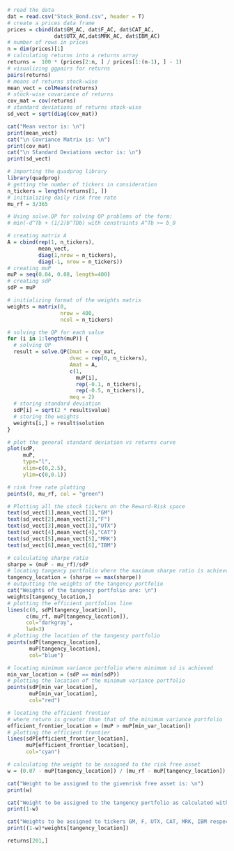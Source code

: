 ```r
# read the data
dat = read.csv("Stock_Bond.csv", header = T)
# create a prices data frame
prices = cbind(dat$GM_AC, dat$F_AC, dat$CAT_AC, 
               dat$UTX_AC,dat$MRK_AC, dat$IBM_AC)
# number of rows in prices
n = dim(prices)[1]
# calculating returns into a returns array
returns =  100 * (prices[2:n, ] / prices[1:(n-1), ] - 1)
# visualizing ggpairs for returns
pairs(returns)
# means of returns stock-wise
mean_vect = colMeans(returns)
# stock-wise covariance of returns
cov_mat = cov(returns)
# standard deviations of returns stock-wise
sd_vect = sqrt(diag(cov_mat))

cat("Mean vector is: \n")
print(mean_vect)
cat("\n Covriance Matrix is: \n")
print(cov_mat)
cat("\n Standard Deviations vector is: \n")
print(sd_vect)
```


```r
# importing the quadprog library
library(quadprog)
# getting the number of tickers in consideration
n_tickers = length(returns[1, ])
# initializing daily risk free rate
mu_rf = 3/365

# Using solve.QP for solving QP problems of the form:
# min(-d^Tb + (1/2)b^TDb) with constraints A^Tb >= b_0

# creating matrix A
A = cbind(rep(1, n_tickers),
          mean_vect,
          diag(1,nrow = n_tickers),
          diag(-1, nrow = n_tickers))
# creating muP
muP = seq(0.04, 0.08, length=400)
# creating sdP
sdP = muP

# initializing format of the weights matrix
weights = matrix(0,
                 nrow = 400,
                 ncol = n_tickers)

# solving the QP for each value 
for (i in 1:length(muP)) {
  # solving QP
  result = solve.QP(Dmat = cov_mat,
                    dvec = rep(0, n_tickers),
                    Amat = A,
                    c(1,
                      muP[i],
                      rep(-0.1, n_tickers),
                      rep(-0.5, n_tickers)),
                    meq = 2)
  # storing standard deviation
  sdP[i] = sqrt(2 * result$value)
  # storing the weights
  weights[i,] = result$solution
}

# plot the general standard deviation vs returns curve
plot(sdP, 
     muP, 
     type="l",
     xlim=c(0,2.5),
     ylim=c(0,0.1))

# risk free rate plotting
points(0, mu_rf, col = "green")

# Plotting all the stock tickers on the Reward-Risk space
text(sd_vect[1],mean_vect[1],"GM")
text(sd_vect[2],mean_vect[2],"F")
text(sd_vect[3],mean_vect[3],"UTX")
text(sd_vect[4],mean_vect[4],"CAT")
text(sd_vect[5],mean_vect[5],"MRK")
text(sd_vect[6],mean_vect[6],"IBM")

# calculating sharpe ratio 
sharpe = (muP - mu_rf)/sdP
# locating tangency portfolio where the maximum sharpe ratio is achieved
tangency_location = (sharpe == max(sharpe))
# outputting the weights of the tangency portfolio
cat("Weights of the tangency portfolio are: \n")
weights[tangency_location,]
# plotting the efficient portfolios line
lines(c(0, sdP[tangency_location]),
      c(mu_rf, muP[tangency_location]),
      col="darkgray",
      lwd=3)
# plotting the location of the tangency portfolio
points(sdP[tangency_location],
       muP[tangency_location],
       col="blue")

# locating minimum variance portfolio where minimum sd is achieved 
min_var_location = (sdP == min(sdP))
# plotting the location of the minimum variance portfolio
points(sdP[min_var_location],
       muP[min_var_location],
       col="red")

# locating the efficient frontier 
# where return is greater than that of the minimum variance portfolio
efficient_frontier_location = (muP > muP[min_var_location])
# plotting the efficient frontier
lines(sdP[efficient_frontier_location],
      muP[efficient_frontier_location],
      col="cyan")
```



```r
# calculating the weight to be assigned to the risk free asset
w = (0.07 - muP[tangency_location]) / (mu_rf - muP[tangency_location])

cat("Weight to be assigned to the givenrisk free asset is: \n") 
print(w)

cat("Weight to be assigned to the tangency portfolio as calculated with boundaries in Problem 1: \n")
print(1-w)

cat("Weights to be assigned to tickers GM, F, UTX, CAT, MRK, IBM respectively are: \n")
print((1-w)*weights[tangency_location])
```

```r
returns[201,]
```


